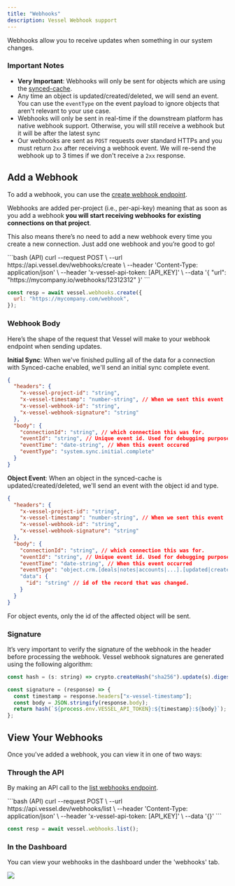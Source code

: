 ```yaml
---
title: "Webhooks"
description: Vessel Webhook support
---
```


Webhooks allow you to receive updates when something in our system changes.

### Important Notes

- **Very Important**: Webhooks will only be sent for objects which are using the [synced-cache](/pages/home/synced-cache).
- Any time an object is updated/created/deleted, we will send an event. You can use the `eventType` on the event payload to ignore objects that aren't relevant to your use case.
- Webhooks will only be sent in real-time if the downstream platform has native webhook support. Otherwise, you will still receive a webhook but it will be after the latest sync
- Our webhooks are sent as `POST` requests over standard HTTPs and you must return `2xx` after receiving a webhook event. We will re-send the webhook up to 3 times if we don't receive a `2xx` response.

## Add a Webhook

To add a webhook, you can use the [create webhook endpoint](/pages/home/api-reference/post-webhook.md).

Webhooks are added per-project (i.e., per-api-key) meaning that as soon as you add a webhook **you will start receiving webhooks for existing connections on that project**.

This also means there’s no need to add a new webhook every time you create a new connection. Just add one webhook and you’re good to go!

<CodeGroup>
```bash (API)
curl --request POST \
  --url https://api.vessel.dev/webhooks/create \
  --header 'Content-Type: application/json' \
  --header 'x-vessel-api-token: [API_KEY]' \
  --data '{
  "url": "https://mycompany.io/webhooks/12312312"
}'
```

```javascript (SDK)
const resp = await vessel.webhooks.create({
  url: "https://mycompany.com/webhook",
});
```

</CodeGroup>

### Webhook Body

Here’s the shape of the request that Vessel will make to your webhook endpoint when sending updates.

**Initial Sync**:
When we've finished pulling all of the data for a connection with Synced-cache enabled, we'll send an initial sync complete event.

```json
{
  "headers": {
    "x-vessel-project-id": "string",
    "x-vessel-timestamp": "number-string", // When we sent this event
    "x-vessel-webhook-id": "string",
    "x-vessel-webhook-signature": "string"
  },
  "body": {
    "connectionId": "string", // which connection this was for.
    "eventId": "string", // Unique event id. Used for debugging purposes.
    "eventTime": "date-string", // When this event occured
    "eventType": "system.sync.initial.complete"
  }
}
```

**Object Event**:
When an object in the synced-cache is updated/created/deleted, we'll send an event with the object id and type.

```json
{
  "headers": {
    "x-vessel-project-id": "string",
    "x-vessel-timestamp": "number-string", // When we sent this event
    "x-vessel-webhook-id": "string",
    "x-vessel-webhook-signature": "string"
  },
  "body": {
    "connectionId": "string", // which connection this was for.
    "eventId": "string", // Unique event id. Used for debugging purposes.
    "eventTime": "date-string", // When this event occurred
    "eventType": "object.crm.[deals|notes|accounts|...].[updated|created|deleted]", // ex: object.crm.deals.deleted
    "data": {
      "id": "string" // id of the record that was changed.
    }
  }
}
```

<Note>For object events, only the id of the affected object will be sent.</Note>

### Signature

It’s very important to verify the signature of the webhook in the header before processing the webhook. Vessel webhook signatures are generated using the following algorithm:

```jsx
const hash = (s: string) => crypto.createHash("sha256").update(s).digest("hex");

const signature = (response) => {
  const timestamp = response.headers["x-vessel-timestamp"];
  const body = JSON.stringify(response.body);
  return hash(`${process.env.VESSEL_API_TOKEN}:${timestamp}:${body}`);
};
```

## View Your Webhooks

Once you've added a webhook, you can view it in one of two ways:

### Through the API

By making an API call to the [list webhooks endpoint](/pages/home/api-reference/get-all-webhooks).

<CodeGroup>
```bash (API)
curl --request POST \
  --url https://api.vessel.dev/webhooks/list \
  --header 'Content-Type: application/json' \
  --header 'x-vessel-api-token: [API_KEY]' \
  --data '{}'
```

```javascript (SDK)
const resp = await vessel.webhooks.list();
```

</CodeGroup>

### In the Dashboard

You can view your webhooks in the dashboard under the 'webhooks' tab.

<Frame>
  <img src="/images/webhook.png" />
</Frame>
